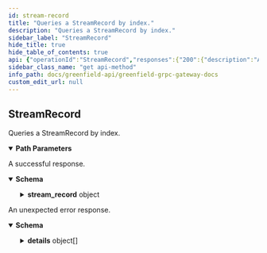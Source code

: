 ```yaml
---
id: stream-record
title: "Queries a StreamRecord by index."
description: "Queries a StreamRecord by index."
sidebar_label: "StreamRecord"
hide_title: true
hide_table_of_contents: true
api: {"operationId":"StreamRecord","responses":{"200":{"description":"A successful response.","content":{"*/*":{"schema":{"type":"object","properties":{"stream_record":{"type":"object","properties":{"account":{"type":"string","title":"account address"},"crud_timestamp":{"type":"string","format":"int64","title":"latest update timestamp of the stream record"},"netflow_rate":{"type":"string","description":"The per-second rate that an account's balance is changing.\nIt is the sum of the account's inbound and outbound flow rates."},"static_balance":{"type":"string","description":"The balance of the stream account at the latest CRUD timestamp."},"buffer_balance":{"type":"string","title":"reserved balance of the stream account\nIf the netflow rate is negative, the reserved balance is `netflow_rate * reserve_time`"},"lock_balance":{"type":"string","title":"the locked balance of the stream account after it puts a new object and before the object is sealed"},"status":{"title":"the status of the stream account","type":"string","enum":["STREAM_ACCOUNT_STATUS_ACTIVE","STREAM_ACCOUNT_STATUS_FROZEN"],"default":"STREAM_ACCOUNT_STATUS_ACTIVE","description":"- STREAM_ACCOUNT_STATUS_ACTIVE: STREAM_ACCOUNT_STATUS_ACTIVE defines the active status of a stream account.\n - STREAM_ACCOUNT_STATUS_FROZEN: STREAM_ACCOUNT_STATUS_FROZEN defines the frozen status of a stream account.\nA frozen stream account cannot be used as payment address for buckets.\nIt can be unfrozen by depositing more BNB to the stream account."},"settle_timestamp":{"type":"string","format":"int64","title":"the unix timestamp when the stream account will be settled"},"out_flows":{"type":"array","items":{"type":"object","properties":{"to_address":{"type":"string","title":"stream account address who receives the flow, usually SP(service provider)"},"rate":{"type":"string","title":"flow rate"}},"title":"OutFlow defines the accumulative outflow stream rate in BNB\nfrom a stream account to a Storage Provider"},"title":"the accumulated outflow rates of the stream account"}},"title":"Stream Payment Record of a stream account"}}}}}},"default":{"description":"An unexpected error response.","content":{"*/*":{"schema":{"type":"object","properties":{"error":{"type":"string"},"code":{"type":"integer","format":"int32"},"message":{"type":"string"},"details":{"type":"array","items":{"type":"object","properties":{"type_url":{"type":"string"},"value":{"type":"string","format":"byte"}}}}}}}}}},"parameters":[{"name":"account","in":"path","required":true,"schema":{"type":"string"}}],"tags":["Query"],"description":"Queries a StreamRecord by index.","method":"get","path":"/greenfield/payment/stream_record/{account}","info":{"title":"Greenfield - gRPC Gateway docs","description":"A REST interface for state queries","version":"1.0.0"},"postman":{"name":"Queries a StreamRecord by index.","description":{"type":"text/plain"},"url":{"path":["greenfield","payment","stream_record",":account"],"host":["{{baseUrl}}"],"query":[],"variable":[{"disabled":false,"description":{"content":"(Required) ","type":"text/plain"},"type":"any","value":"","key":"account"}]},"header":[{"key":"Accept","value":"*/*"}],"method":"GET"}}
sidebar_class_name: "get api-method"
info_path: docs/greenfield-api/greenfield-grpc-gateway-docs
custom_edit_url: null
---
```



## StreamRecord


Queries a StreamRecord by index.

<details style={{"marginBottom":"1rem"}} data-collapsed={false} open={true}><summary style={{}}><strong>Path Parameters</strong></summary><div><ul><ParamsItem className={"paramsItem"} param={{"name":"account","in":"path","required":true,"schema":{"type":"string"}}}></ParamsItem></ul></div></details><div><ApiTabs><TabItem label={"200"} value={"200"}><div>

A successful response.

</div><div><MimeTabs schemaType={"response"}><TabItem label={"*/*"} value={"*/*"}><SchemaTabs><TabItem label={"Schema"} value={"Schema"}><details style={{}} data-collapsed={false} open={true}><summary style={{"textAlign":"left"}}><strong>Schema</strong></summary><div style={{"textAlign":"left","marginLeft":"1rem"}}></div><ul style={{"marginLeft":"1rem"}}><SchemaItem collapsible={true} className={"schemaItem"}><details style={{}}><summary style={{}}><strong>stream_record</strong><span style={{"opacity":"0.6"}}> object</span></summary><div style={{"marginLeft":"1rem"}}><SchemaItem collapsible={false} name={"account"} required={false} schemaName={"account address"} qualifierMessage={undefined} schema={{"type":"string","title":"account address"}}></SchemaItem><SchemaItem collapsible={false} name={"crud_timestamp"} required={false} schemaName={"int64"} qualifierMessage={undefined} schema={{"type":"string","format":"int64","title":"latest update timestamp of the stream record"}}></SchemaItem><SchemaItem collapsible={false} name={"netflow_rate"} required={false} schemaName={"string"} qualifierMessage={undefined} schema={{"type":"string","description":"The per-second rate that an account's balance is changing.\nIt is the sum of the account's inbound and outbound flow rates."}}></SchemaItem><SchemaItem collapsible={false} name={"static_balance"} required={false} schemaName={"string"} qualifierMessage={undefined} schema={{"type":"string","description":"The balance of the stream account at the latest CRUD timestamp."}}></SchemaItem><SchemaItem collapsible={false} name={"buffer_balance"} required={false} schemaName={"reserved balance of the stream account\nIf the netflow rate is negative, the reserved balance is `netflow_rate * reserve_time`"} qualifierMessage={undefined} schema={{"type":"string","title":"reserved balance of the stream account\nIf the netflow rate is negative, the reserved balance is `netflow_rate * reserve_time`"}}></SchemaItem><SchemaItem collapsible={false} name={"lock_balance"} required={false} schemaName={"the locked balance of the stream account after it puts a new object and before the object is sealed"} qualifierMessage={undefined} schema={{"type":"string","title":"the locked balance of the stream account after it puts a new object and before the object is sealed"}}></SchemaItem><SchemaItem collapsible={false} name={"status"} required={false} schemaName={"the status of the stream account"} qualifierMessage={"**Possible values:** [`STREAM_ACCOUNT_STATUS_ACTIVE`, `STREAM_ACCOUNT_STATUS_FROZEN`]"} schema={{"title":"the status of the stream account","type":"string","enum":["STREAM_ACCOUNT_STATUS_ACTIVE","STREAM_ACCOUNT_STATUS_FROZEN"],"default":"STREAM_ACCOUNT_STATUS_ACTIVE","description":"- STREAM_ACCOUNT_STATUS_ACTIVE: STREAM_ACCOUNT_STATUS_ACTIVE defines the active status of a stream account.\n - STREAM_ACCOUNT_STATUS_FROZEN: STREAM_ACCOUNT_STATUS_FROZEN defines the frozen status of a stream account.\nA frozen stream account cannot be used as payment address for buckets.\nIt can be unfrozen by depositing more BNB to the stream account."}}></SchemaItem><SchemaItem collapsible={false} name={"settle_timestamp"} required={false} schemaName={"int64"} qualifierMessage={undefined} schema={{"type":"string","format":"int64","title":"the unix timestamp when the stream account will be settled"}}></SchemaItem><SchemaItem collapsible={true} className={"schemaItem"}><details style={{}}><summary style={{}}><strong>out_flows</strong><span style={{"opacity":"0.6"}}> object[]</span></summary><div style={{"marginLeft":"1rem"}}><li><div style={{"fontSize":"var(--ifm-code-font-size)","opacity":"0.6","marginLeft":"-.5rem","paddingBottom":".5rem"}}>Array [</div></li><SchemaItem collapsible={false} name={"to_address"} required={false} schemaName={"stream account address who receives the flow, usually SP(service provider)"} qualifierMessage={undefined} schema={{"type":"string","title":"stream account address who receives the flow, usually SP(service provider)"}}></SchemaItem><SchemaItem collapsible={false} name={"rate"} required={false} schemaName={"flow rate"} qualifierMessage={undefined} schema={{"type":"string","title":"flow rate"}}></SchemaItem><li><div style={{"fontSize":"var(--ifm-code-font-size)","opacity":"0.6","marginLeft":"-.5rem"}}>]</div></li></div></details></SchemaItem></div></details></SchemaItem></ul></details></TabItem><TabItem label={"Example (from schema)"} value={"Example (from schema)"}><ResponseSamples responseExample={"{\n  \"stream_record\": {\n    \"account\": \"string\",\n    \"crud_timestamp\": \"string\",\n    \"netflow_rate\": \"string\",\n    \"static_balance\": \"string\",\n    \"buffer_balance\": \"string\",\n    \"lock_balance\": \"string\",\n    \"status\": \"STREAM_ACCOUNT_STATUS_ACTIVE\",\n    \"settle_timestamp\": \"string\",\n    \"out_flows\": [\n      {\n        \"to_address\": \"string\",\n        \"rate\": \"string\"\n      }\n    ]\n  }\n}"} language={"json"}></ResponseSamples></TabItem></SchemaTabs></TabItem></MimeTabs></div></TabItem><TabItem label={"default"} value={"default"}><div>

An unexpected error response.

</div><div><MimeTabs schemaType={"response"}><TabItem label={"*/*"} value={"*/*"}><SchemaTabs><TabItem label={"Schema"} value={"Schema"}><details style={{}} data-collapsed={false} open={true}><summary style={{"textAlign":"left"}}><strong>Schema</strong></summary><div style={{"textAlign":"left","marginLeft":"1rem"}}></div><ul style={{"marginLeft":"1rem"}}><SchemaItem collapsible={false} name={"error"} required={false} schemaName={"string"} qualifierMessage={undefined} schema={{"type":"string"}}></SchemaItem><SchemaItem collapsible={false} name={"code"} required={false} schemaName={"int32"} qualifierMessage={undefined} schema={{"type":"integer","format":"int32"}}></SchemaItem><SchemaItem collapsible={false} name={"message"} required={false} schemaName={"string"} qualifierMessage={undefined} schema={{"type":"string"}}></SchemaItem><SchemaItem collapsible={true} className={"schemaItem"}><details style={{}}><summary style={{}}><strong>details</strong><span style={{"opacity":"0.6"}}> object[]</span></summary><div style={{"marginLeft":"1rem"}}><li><div style={{"fontSize":"var(--ifm-code-font-size)","opacity":"0.6","marginLeft":"-.5rem","paddingBottom":".5rem"}}>Array [</div></li><SchemaItem collapsible={false} name={"type_url"} required={false} schemaName={"string"} qualifierMessage={undefined} schema={{"type":"string"}}></SchemaItem><SchemaItem collapsible={false} name={"value"} required={false} schemaName={"byte"} qualifierMessage={undefined} schema={{"type":"string","format":"byte"}}></SchemaItem><li><div style={{"fontSize":"var(--ifm-code-font-size)","opacity":"0.6","marginLeft":"-.5rem"}}>]</div></li></div></details></SchemaItem></ul></details></TabItem><TabItem label={"Example (from schema)"} value={"Example (from schema)"}><ResponseSamples responseExample={"{\n  \"error\": \"string\",\n  \"code\": 0,\n  \"message\": \"string\",\n  \"details\": [\n    {\n      \"type_url\": \"string\",\n      \"value\": \"string\"\n    }\n  ]\n}"} language={"json"}></ResponseSamples></TabItem></SchemaTabs></TabItem></MimeTabs></div></TabItem></ApiTabs></div>
      